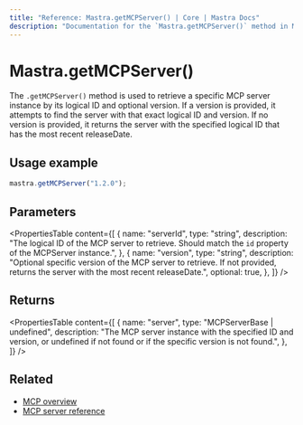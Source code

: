 ```yaml
---
title: "Reference: Mastra.getMCPServer() | Core | Mastra Docs"
description: "Documentation for the `Mastra.getMCPServer()` method in Mastra, which retrieves a specific MCP server instance by ID and optional version."
---
```


# Mastra.getMCPServer()

The `.getMCPServer()` method is used to retrieve a specific MCP server instance by its logical ID and optional version. If a version is provided, it attempts to find the server with that exact logical ID and version. If no version is provided, it returns the server with the specified logical ID that has the most recent releaseDate.

## Usage example

```typescript copy
mastra.getMCPServer("1.2.0");
```

## Parameters

<PropertiesTable
  content={[
    {
      name: "serverId",
      type: "string",
      description: "The logical ID of the MCP server to retrieve. Should match the `id` property of the MCPServer instance.",
    },
    {
      name: "version",
      type: "string",
      description: "Optional specific version of the MCP server to retrieve. If not provided, returns the server with the most recent releaseDate.",
      optional: true,
    },
  ]}
/>

## Returns

<PropertiesTable
  content={[
    {
      name: "server",
      type: "MCPServerBase | undefined",
      description: "The MCP server instance with the specified ID and version, or undefined if not found or if the specific version is not found.",
    },
  ]}
/>

## Related

- [MCP overview](../../docs/tools-mcp/mcp-overview.mdx)
- [MCP server reference](../../reference/tools/mcp-server.mdx)
